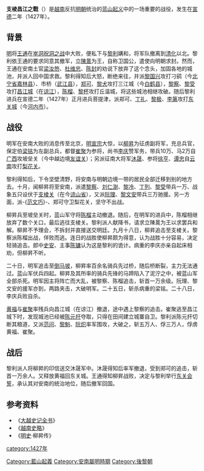 {{no footnotes|time=2015-11-21T16:32:02+00:00}}
{{Infobox Military Conflict
|conflict=支棱昌江之戰
|partof=[[蓝山起义|蓝山起义]]
|image=
|caption=
|date=1427年10月8日—11月3日
|place=支棱、昌江
|casus=
|territory=
|result=蓝山起义军胜利
|commander1=[[柳昇|柳昇]]{{KIA}}<br />[[梁铭|梁铭]]{{KIA}}<br />[[沐晟|沐晟]]<br />[[崔聚|崔聚]]{{KIA}}<br />[[黄福|黄福]]{{POW}}<br />[[李庆|李庆]]{{KIA}}<br />
|commander2=[[黎察|黎察]]<br />[[刘仁澍|刘仁澍]]<br />[[陈榴|陈榴]]<br />[[范问|范问]]<br />[[黎文安|黎文安]]<br />[[黎魁|黎魁]]<br />[[阮理|阮理]]<br />[[黎文零|黎文零]]<br />[[丁列|丁列]]<br />[[黎受|黎受]]<br />[[陈元扞|陈元扞]]<br />[[Lê_Lỗng|Lê Lỗng]]<br />[[Phạm_Văn_Liêu|Phạm Văn Liêu]]<br />
|strength1=《大越史记全书》：柳昇率兵10万人、沐晟率兵5万人<br />《蓝山实录》：20万人<br />《明實錄》：柳昇沐晟率兵7万人、後增兵3万3千人，共10万3千人
|strength2=35万
|casualties1=3万被俘、7万被杀
|casualties2=无
}}
'''支棱昌江之戰'''（{{vie|v=Trận Chi Lăng – Xương Giang|hn=陣支棱 – 昌江}}）是[[越南|越南]]反抗[[明朝|明朝]]统治的[[蓝山起义|蓝山起义]]中的一场重要的战役，发生在[[宣德|宣德]]二年（1427年）。

==背景==
[[明|明]]将[[王通|王通]]在[[崒洞祝洞之战|崒洞祝洞之战]]中大败，便私下与[[黎利|黎利]]媾和，将军队撤离到[[清化|清化]]以北。黎利依王通的要求同意其撤军，立[[陳暠_(越南君主)|陳暠]]为王，自称卫国公，遣使向明朝求封。然而，王通在安南土官[[梁汝笏|梁汝笏]]、[[杜维忠|杜维忠]]、[[陈封|陈封]]的劝说下放弃了这个念头，加固各地的城池，并派人回中国求救。黎利得知后大怒，断绝来往，并派[[黎国兴|黎国兴]]攻打刁鹞（今[[北宁省|北宁省]][[嘉林县|嘉林县]]）、市桥（[[武江县|武江县]]），[[郑可|郑可]]、[[黎犬|黎犬]]攻打三江城（今[[白鹤县|白鹤县]]），[[黎察|黎察]]、[[黎受|黎受]]攻打[[昌江城|昌江城]]（在[[谅江|谅江]]），[[陈榴|陈榴]]、[[黎杯|黎杯]]攻打丘温城，将这些城池相继攻破。随后黎利进兵在宣德二年（1427年）正月进兵菩提津，派郑可、[[丁礼|丁礼]]、[[黎极|黎极]]、[[李篆|李篆]]攻打[[东关城|东关城]]（今[[河内市|河内市]]）。
==战役==
明军在安南大败的消息传至北京，[[明宣宗|明宣宗]]大惊，以[[柳昇|柳昇]]为征虏副将军，充总兵官，保定伯[[梁铭|梁铭]]为左副总兵，都督[[崔聚|崔聚]]为参将，尚书[[李庆|李庆]]赞军务，带兵10万、马2万自[[广西|广西]]攻坡垒关（今中越边境[[友谊关|友谊关]]）；另派征南大将军[[沐晟|沐晟]]、参将[[徐亨|徐亨]]、[[谭忠|谭忠]]自[[云南|云南]]攻打[[梨花关|梨花关]]。

黎利得知后，下令坚壁清野，将安南与明朝边境一带的居民全部迁移到别的地方去。十月，闻柳昇将至安南，派遣[[黎察|黎察]]、[[刘仁澍|刘仁澍]]、[[黎冷|黎冷]]、[[丁列|丁列]]、[[黎受|黎受]]带兵一万、战象五只设伏于[[支棱关|支棱关]]（在今[[谅山省|谅山省]]），又派[[阮理|阮理]]、[[黎文安|黎文安]]带兵三万驰援。另一方面，派-{[[范文巧|范文巧]]}-、郑可守卫梨花关，坚守不出战。

柳昇兵至坡垒关时，蓝山军守将[[陈榴|陈榴]]主动撤退。随后，在明军的进兵中，陈榴相继放弃了数个关口，最后逃往支棱关。黎利派人献降书，请求立陳暠为王以求罢兵和解。柳昇不予理会，不拆封并直接送交明廷。九月十八日，柳昇追击至支棱关。黎察派陈榴出战，佯败而逃。连日的战胜使柳昇颇为得意，认为战胜十分容易，决定轻骑追击。郎中[[史安|史安]]、主事[[陈镛|陈镛]]认为这是黎利的诡计。病重的李庆亦亲自起床相劝，但柳昇不听。

二十日，明军追击至[[倒马坡|倒马坡]]，柳昇率百余名骑兵先过桥，随后桥断裂，主力无法通过。蓝山军伏兵四起。柳昇及其所率的骑兵先锋的马蹄陷入了泥泞之中，被蓝山军全部杀死。明军因主将阵亡而大乱，被黎察、陈榴追击，斩首一万余级。阮理、黎文安的援军亦到，两路夹击，大破明军。二十五日，斩杀病重的梁铭。二十八日，李庆兵败自杀。

[[黄福|黄福]]与[[崔聚|崔聚]]率残兵向昌江城（在谅江）撤退，途中遇上黎察的追击。崔聚逃至昌江城下时，发现城池已经被[[陈元扞|陈元扞]]夺取，只得在田间建立城寨自卫。黎利派陈元扞切断其粮道，又派[[范问|范问]]、[[黎魁|黎魁]]、[[阮炽|阮炽]]率军围攻，大破之，斩五万人、俘三万人，俘虏黄福、崔聚。
==战后==
黎利派人将柳昇的印信送交沐晟军中。沐晟得知后率军撤退，受到郑可的追击，斩首一万余人。又释放黄福回东关城。王通得知柳昇战败，决定与黎利举行[[东关会誓|东关会誓]]，承认其对安南的统治地位，随后撤军回国。

==参考资料==
*《[[大越史记全书|大越史记全书]]》
*《[[越南史略|越南史略]]》
*《[[明史|明史]]·柳昇传》

{{藍山起義}}

[[Category:藍山起義|Category:藍山起義]]
[[Category:安南屬明時期|Category:安南屬明時期]]
[[Category:後黎朝|Category:後黎朝]]
[[category:1427年|category:1427年]]